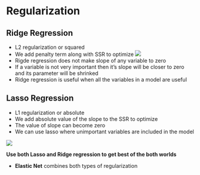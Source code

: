 # Regularization


## Ridge Regression
* L2 regularization or squared 
* We add penalty term along with SSR to optimize
![](/Images/Pasted image 20220622161414.png)
* Rigde regression does not make slope of any variable to zero
* If a variable is not very important then it's slope will be closer to zero and its parameter will be shrinked
* Ridge regression is useful when all the variables in a model are useful 


## Lasso Regression
* L1 regularization or absolute
* We add absolute value of the slope to the SSR to optimize
* The value of slope can become zero
* We can use lasso where unimportant variables are included in the model

![](/Images/Pasted image 20220622162012.png)

**Use both Lasso and Ridge regression to get best of the both worlds**

* **Elastic Net** combines both types of regularization
